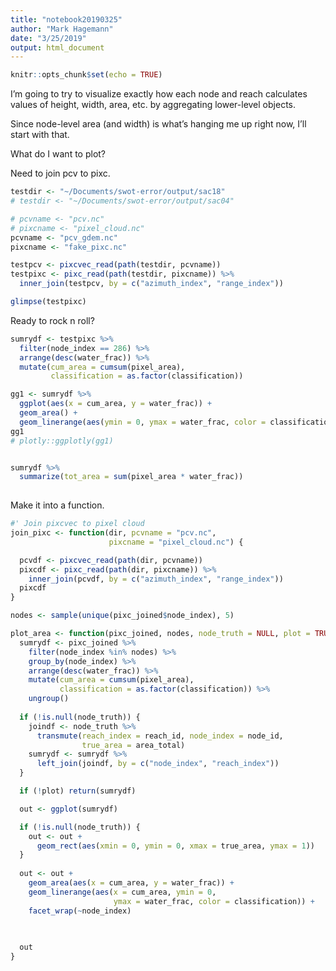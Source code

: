 ```yaml
---
title: "notebook20190325"
author: "Mark Hagemann"
date: "3/25/2019"
output: html_document
---
```


```r
knitr::opts_chunk$set(echo = TRUE)
```

I'm going to try to visualize exactly how each node and reach calculates values of height, width, area, etc. by aggregating lower-level objects. 

Since node-level area (and width) is what's hanging me up right now, I'll start with that.

What do I want to plot?

Need to join pcv to pixc. 

```r
testdir <- "~/Documents/swot-error/output/sac18"
# testdir <- "~/Documents/swot-error/output/sac04"

# pcvname <- "pcv.nc"
# pixcname <- "pixel_cloud.nc"
pcvname <- "pcv_gdem.nc"
pixcname <- "fake_pixc.nc"

testpcv <- pixcvec_read(path(testdir, pcvname))
testpixc <- pixc_read(path(testdir, pixcname)) %>% 
  inner_join(testpcv, by = c("azimuth_index", "range_index"))


```

```r
glimpse(testpixc)
```

Ready to rock n roll?

```r
sumrydf <- testpixc %>% 
  filter(node_index == 286) %>% 
  arrange(desc(water_frac)) %>% 
  mutate(cum_area = cumsum(pixel_area),
         classification = as.factor(classification))

gg1 <- sumrydf %>% 
  ggplot(aes(x = cum_area, y = water_frac)) +
  geom_area() +
  geom_linerange(aes(ymin = 0, ymax = water_frac, color = classification))
gg1
# plotly::ggplotly(gg1)


sumrydf %>% 
  summarize(tot_area = sum(pixel_area * water_frac))
  
```

Make it into a function.

```r
#' Join pixcvec to pixel cloud
join_pixc <- function(dir, pcvname = "pcv.nc", 
                      pixcname = "pixel_cloud.nc") {

  pcvdf <- pixcvec_read(path(dir, pcvname))
  pixcdf <- pixc_read(path(dir, pixcname)) %>%
    inner_join(pcvdf, by = c("azimuth_index", "range_index"))
  pixcdf
}

nodes <- sample(unique(pixc_joined$node_index), 5)

plot_area <- function(pixc_joined, nodes, node_truth = NULL, plot = TRUE) {
  sumrydf <- pixc_joined %>% 
    filter(node_index %in% nodes) %>% 
    group_by(node_index) %>% 
    arrange(desc(water_frac)) %>% 
    mutate(cum_area = cumsum(pixel_area),
           classification = as.factor(classification)) %>% 
    ungroup()
  
  if (!is.null(node_truth)) {
    joindf <- node_truth %>% 
      transmute(reach_index = reach_id, node_index = node_id, 
                true_area = area_total)
    sumrydf <- sumrydf %>% 
      left_join(joindf, by = c("node_index", "reach_index"))
  }

  if (!plot) return(sumrydf)  

  out <- ggplot(sumrydf)

  if (!is.null(node_truth)) {
    out <- out + 
      geom_rect(aes(xmin = 0, ymin = 0, xmax = true_area, ymax = 1))
  }
  
  out <- out +
    geom_area(aes(x = cum_area, y = water_frac)) +
    geom_linerange(aes(x = cum_area, ymin = 0, 
                       ymax = water_frac, color = classification)) + 
    facet_wrap(~node_index)
  

  
  out
}


```

